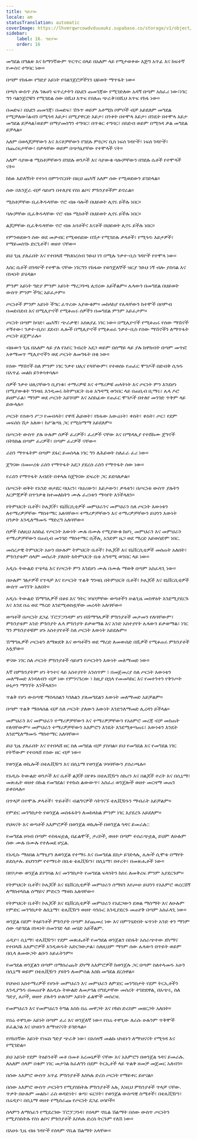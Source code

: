 ```yaml
---
title: ግድያው
locale: am
statusTranslation: automatic
coverImage: https://lhvmrqwrcowdvduuaukz.supabase.co/storage/v1/object/public/strapi-uploads/small_cover-educacion-fundamental.webp-2d51a7828a2b1309555be27f7e2a61a0.webp
sidebar:
    label: 16. ግድያው
    order: 16
---
```

መግደል በግልጽ እና ከማንኛውም ጥርጥር በላይ በአለም ላይ የሚታወቀው እጅግ አጥፊ እና ከፍተኛ የሙስና ተግባር ነው።

በጣም የከፋው የግድያ አይነት የባልንጀሮቻችንን ህይወት ማጥፋት ነው።

በጫካ ውስጥ ያሉ ንጹሀን ፍጥረታትን በአደን ጠመንጃው የሚገድለው አዳኝ በጣም አስፈሪ ነው፣ነገር ግን ባልንጀሮቹን የሚገድል ሰው በሺህ እጥፍ የበለጠ ጭራቅ፣በሺህ እጥፍ የከፋ ነው።

በመድፍ፣ በአደን ጠመንጃ፣ በመድፍ፣ ሽጉጥ ወይም አቶሚክ ቦምቦች ብቻ አይደለም መግደል የሚቻለው፤ልብን በሚጎዳ እይታ፣ በሚያዋርድ እይታ፣ በንቀት በተሞላ እይታ፣ በንዴት በተሞላ እይታ መግደል ይቻላል፤ወይም በማያመሰግን ተግባር፣ በጥቁር ተግባር፣ በስድብ ወይም በሚጎዳ ቃል መግደል ይቻላል።

አለም በወላጆቻቸውን እና እናቶቻቸውን የገደሉ ምስጋና ቢስ ነፍሰ ገዳዮች፣ ነፍሰ ገዳዮች፣ በጨረፍታቸው፣ በቃላቸው ወይም በጭካኔያቸው የተሞላች ናት።

አለም ሳያውቁ ሚስቶቻቸውን በገደሉ ወንዶች እና ሳያውቁ ባሎቻቸውን በገደሉ ሴቶች የተሞላች ናት።

ከክፉ እድለኝነት የተነሳ በምንኖርበት በዚህ ጨካኝ አለም ሰው የሚወደውን ይገድላል።

ሰው በእንጀራ ብቻ ሳይሆን በተለያዩ የስነ ልቦና ምክንያቶችም ይኖራል።

ሚስቶቻቸው ቢፈቅዱላቸው ኖሮ ብዙ ባሎች በህይወት ሊኖሩ ይችሉ ነበር።

ባሎቻቸው ቢፈቅዱላቸው ኖሮ ብዙ ሚስቶች በህይወት ሊኖሩ ይችሉ ነበር።

ልጆቻቸው ቢፈቅዱላቸው ኖሮ ብዙ አባቶችና እናቶች በህይወት ሊኖሩ ይችሉ ነበር።

የምንወደውን ሰው ወደ መቃብር የሚወስደው በሽታ የሚገድሉ ቃላቶች፣ የሚጎዱ እይታዎች፣ የማይመስገኑ ድርጊቶች፣ ወዘተ ናቸው።

ይህ ጊዜ ያለፈበት እና የተበላሸ ማህበረሰብ ንፁህ ነን በሚሉ ንቃተ-ቢስ ገዳዮች የተሞላ ነው።

እስር ቤቶች በገዳዮች የተሞሉ ናቸው ነገርግን የከፋው የወንጀለኞች ዝርያ ንፁህ ነኝ ብሎ ያስባል እና በነጻነት ይሄዳል።

ምንም አይነት ግድያ ምንም አይነት ማረጋገጫ ሊኖረው አይችልም። ሌላውን በመግደል በህይወት ውስጥ ምንም ችግር አይፈታም።

ጦርነቶች ምንም አይነት ችግር ፈጥረው አያውቁም። መከላከያ የሌላቸውን ከተሞች በቦምብ በመደብደብ እና በሚሊዮኖች የሚቆጠሩ ሰዎችን በመግደል ምንም አይፈታም።

ጦርነት በጣም ከባድ፣ ጨካኝ፣ ጭራቃዊ፣ አስጸያፊ ነገር ነው። በሚሊዮኖች የሚቆጠሩ የሰው ማሽኖች ተኝተው፣ ንቃተ-ቢስ፣ ደደብ፣ ሌሎች በሚሊዮኖች የሚቆጠሩ ንቃተ-ቢስ የሰው ማሽኖችን ለማጥፋት ጦርነት ይጀምራሉ።

ብዙውን ጊዜ በአለም ላይ ያለ የአየር ንብረት አደጋ ወይም በሰማይ ላይ ያሉ ከዋክብት በጣም መጥፎ አቀማመጥ ሚሊዮኖችን ወደ ጦርነት ለመግፋት በቂ ነው።

የሰው ማሽኖች ስለ ምንም ነገር ንቃተ ህሊና የላቸውም፣ የተወሰኑ የጠፈር ሞገዶች በድብቅ ሲጎዱ በአጥፊ መልክ ይንቀሳቀሳሉ።

ሰዎች ንቃተ ህሊናቸውን ቢያነቁ፣ ተማሪዎቹ እና ተማሪዎቹ ጠላትነት እና ጦርነት ምን እንደሆነ በሚያውቁት ግንዛቤ እንዲመሩ ከትምህርት ቤቱ አግዳሚ ወንበር ላይ በጠቢብ ቢማሩ፣ ሌላ ዶሮ ይዘምራል፣ ማንም ወደ ጦርነት አይገባም እና አስከፊው የጠፈር ሞገዶች በተለየ መንገድ ጥቅም ላይ ይውላሉ።

ጦርነት የሰውን ሥጋ የመብላት፣ የዋሻ ሕይወት፣ የከፋው አውሬነት፣ ቀስት፣ ቀስት፣ ጦር፣ የደም መፍሰስ ሽታ አለው፣ ከሥልጣኔ ጋር የሚስማማ አይደለም።

በጦርነት ውስጥ ያሉ ሁሉም ሰዎች ፈሪዎች፣ ፈሪዎች ናቸው እና በሜዳሊያ የተሸከሙ ጀግኖች በትክክል በጣም ፈሪዎች፣ በጣም ፈሪዎች ናቸው።

ራስን ማጥፋትም በጣም ደፋር ይመስላል ነገር ግን ለሕይወት ስለፈራ ፈሪ ነው።

ጀግናው በመሠረቱ ራስን የማጥፋት አደጋ ያደረሰ ራስን የማጥፋት ሰው ነው።

የራስን የማጥፋት እብደት በቀላሉ ከጀግናው ድፍረት ጋር ይደባለቃል።

በጦርነት ወቅት የአንድ ወታደር ባህሪን፣ ባህሪውን፣ እይታውን፣ ቃላቱን፣ በጦርነቱ ውስጥ ያሉትን እርምጃዎች በጥንቃቄ ከተመለከትን ሙሉ ፈሪነቱን ማሳየት እንችላለን።

የትምህርት ቤቶች፣ ኮሌጆች፣ ዩኒቨርሲቲዎች መምህራንና መምህራን ስለ ጦርነት እውነቱን ለተማሪዎቻቸው ማስተማር አለባቸው። ተማሪዎቻቸውን እና ተማሪዎቻቸውን ይህንን እውነት በንቃት እንዲለማመዱ ማድረግ አለባቸው።

ሰዎች ስለዚህ አስከፊ የጦርነት እውነት ሙሉ በሙሉ የሚያውቁ ከሆነ, መምህራን እና መምህራን ተማሪዎቻቸውን በጠቢብ መንገድ ማስተማር ቢችሉ, አንድም ዜጋ ወደ ማረድ አይወሰድም ነበር.

መሰረታዊ ትምህርት አሁን በሁሉም ትምህርት ቤቶች፣ ኮሌጆች እና ዩኒቨርሲቲዎች መሰጠት አለበት፣ ምክንያቱም ሰላም መስራት ያለበት ከትምህርት ቤቱ አግዳሚ ወንበር ላይ ነው።

አዲሱ ትውልድ የጭካኔ እና የጦርነት ምን እንደሆነ ሙሉ በሙሉ ማወቅ በጣም አስፈላጊ ነው።

በሁሉም ገፅታዎች የጥላቻ እና የጦርነት ጥልቅ ግንዛቤ በትምህርት ቤቶች፣ ኮሌጆች እና ዩኒቨርሲቲዎች ውስጥ መገኘት አለበት።

አዲሱ ትውልድ ሽማግሌዎች በቆዩ እና ግትር ሃሳቦቻቸው ወጣቶችን ሁልጊዜ መስዋዕት እንደሚያደርጉ እና እንደ በሬ ወደ ማረድ እንደሚወስዷቸው መረዳት አለባቸው።

ወጣቶች በጦርነት ደጋፊ ፕሮፓጋንዳም ሆነ በሽማግሌዎች ምክንያቶች መታመን የለባቸውም፣ ምክንያቱም አንድ ምክንያት ሌላ ምክንያት ይቃወማል እና አንድ አስተያየት ሌላውን ይቃወማል፣ ነገር ግን ምክንያቶቹም ሆኑ አስተያየቶች ስለ ጦርነት እውነት አይደሉም።

ሽማግሌዎች ጦርነቱን ለማጽደቅ እና ወጣቶችን ወደ ማረድ ለመውሰድ በሺዎች የሚቆጠሩ ምክንያቶች አሏቸው።

ዋናው ነገር ስለ ጦርነት ምክንያቶች ሳይሆን የጦርነትን እውነት መለማመድ ነው።

እኛ በምክንያትም ሆነ ትንተና ላይ አስተያየት አንሰጥም ፣ በመጀመሪያ ስለ ጦርነት እውነቱን መለማመድ እንዳለብን ብቻ ነው የምንናገረው ፣ ከዚያ በኋላ የመመካከር እና የመተንተን የቅንጦት ሁኔታን ማግኘት እንችላለን።

ጥልቅ የሆነ ውስጣዊ ማሰላሰልን ካገለልን ያለመግደልን እውነት መለማመድ አይቻልም።

በጣም ጥልቅ ማሰላሰል ብቻ ስለ ጦርነት ያለውን እውነት እንድንለማመድ ሊረዳን ይችላል።

መምህራን እና መምህራን ተማሪዎቻቸውን እና ተማሪዎቻቸውን የአዕምሮ መረጃ ብቻ መስጠት የለባቸውም። መምህራን ተማሪዎቻቸውን አእምሮን እንዴት እንደሚቆጣጠሩ፣ እውነቱን እንዴት እንደሚለማመዱ ማስተማር አለባቸው።

ይህ ጊዜ ያለፈበት እና የተበላሸ ዘር ስለ መግደል ብቻ ያስባል። ይህ የመግደል እና የመግደል ነገር የትኛውም የተበላሸ የሰው ዘር ብቻ ነው።

የወንጀል ወኪሎች በቴሌቪዥን እና በሲኒማ የወንጀል ሃሳባቸውን ያሰራጫሉ።

የአዲሱ ትውልድ ወንዶች እና ሴቶች ልጆች በየቀኑ በቴሌቪዥን ስክሪን እና በልጆች ተረት እና በሲኒማ፣ መጽሔት ወዘተ በኩል የመግደል፣ የተኩስ ልውውጥ፣ አስፈሪ ወንጀሎች ወዘተ መርዛማ መጠን ይቀበላሉ።

በጥላቻ በተሞሉ ቃላቶች፣ ጥይቶች፣ ብልግናዎች ሳትገናኙ ቴሌቪዥኑን ማብራት አይቻልም።

የምድር መንግስታት የወንጀል መስፋፋትን ለመከላከል ምንም ነገር እያደረጉ አይደለም።

የህጻናት እና ወጣቶች አእምሮዎች በወንጀል ወኪሎች በወንጀል ጎዳና ይመራሉ::

የመግደል ሀሳብ በጣም ተስፋፍቷል, በፊልሞች, ታሪኮች, ወዘተ በጣም ተሰራጭቷል, ይህም ለሁሉም ሰው ሙሉ በሙሉ የተለመደ ሆኗል.

የአዲሱ ማዕበል አማፂያን ለወንጀል የተማሩ እና በመግደል ደስታ ይገድላሉ, ሌሎች ሲሞቱ በማየት ይደሰታሉ. ይህንንም የተማሩት በቤቱ ቴሌቪዥን፣ በሲኒማ፣ በተረት፣ በመጽሔቶች ነው።

በየቦታው ወንጀል ይነግሳል እና መንግስታት የመግደል ፍላጎትን ከስሩ ለመቅረፍ ምንም አያደርጉም።

የትምህርት ቤቶች፣ ኮሌጆች እና ዩኒቨርሲቲዎች መምህራን ሰማዩን እየጮሁ ይህንን የአእምሮ ወረርሽኝ ለማስተካከል ሰማይና ምድርን ማወክ አለባቸው።

የትምህርት ቤቶች፣ ኮሌጆች እና ዩኒቨርሲቲዎች መምህራን የአደጋውን ደወል ማሰማት እና ለሁሉም የምድር መንግስታት ለሲኒማ፣ ቴሌቪዥን ወዘተ ሳንሱር እንዲያደርጉ መጠየቅ በጣም አስፈላጊ ነው።

ወንጀል በደም ትዕይንቶች ምክንያት በጣም እየጨመረ ነው እና በምንሄድበት ፍጥነት አንድ ቀን ማንም ሰው ሳይገደል በነጻነት በመንገድ ላይ መሄድ አይችልም.

ሬዲዮ፣ ሲኒማ፣ ቴሌቪዥን፣ የደም መጽሔቶች የመግደል ወንጀልን በስፋት አሰራጭተው ደካማና የተበላሹ አእምሮዎች እንዲወዱት አድርገውታል፣ ስለዚህም ማንም ሰው ሌላውን በጥይት ወይም በቢላ ለመውጋት ልቡን አይፈትንም።

የመግደል ወንጀልን በጣም በማሰራጨት ደካማ አእምሮዎች ከወንጀሉ ጋር በጣም ስለተላመዱ አሁን በሲኒማ ወይም በቴሌቪዥን ያዩትን ለመምሰል እስከ መግደል ደርሰዋል።

የህዝብ አስተማሪዎች የሆኑት መምህራን እና መምህራን ለምድር መንግስታት የደም ትርኢቶችን እንዲያግዱ በመጠየቅ ለአዲሱ ትውልድ ለመታገል በግዴታቸው መሰረት ተገድደዋል, በአጭሩ, ስለ ግድያ, ሌቦች, ወዘተ ያሉትን ሁሉንም አይነት ፊልሞች መሰረዝ.

የመምህራን እና የመምህራን ትግል እስከ በሬ መዋጋት እና ቦክስ ድረስም መዘርጋት አለበት።

የበሬ ተዋጊው አይነት በጣም ፈሪ እና ወንጀለኛ ነው። የበሬ ተዋጊው ለራሱ ሁሉንም ጥቅሞች ይፈልጋል እና ህዝቡን ለማዝናናት ይገድላል።

የቦክሰኛው አይነት የነፍስ ግድያ ጭራቅ ነው፣ በአሳዛኝ መልኩ ህዝቡን ለማዝናናት የሚጎዳ እና የሚገድል።

ይህ አይነት የደም ትዕይንቶች መቶ በመቶ አረመኔዎች ናቸው እና አእምሮን በወንጀል ጎዳና ይመራሉ. ለአለም ሰላም በቁም ነገር መታገል ከፈለግን በደም ትርኢቶች ላይ ጥልቅ ዘመቻ መጀመር አለብን።

በሰው አእምሮ ውስጥ አጥፊ ምክንያቶች እስካሉ ድረስ ጦርነት የማይቀር ይሆናል።

በሰው አእምሮ ውስጥ ጦርነትን የሚያስከትሉ ምክንያቶች አሉ, እነዚህ ምክንያቶች ጥላቻ ናቸው. ጥቃት በሁሉም መልኩ፣ ራስ ወዳድነት፣ ቁጣ፣ ፍርሃት፣ የወንጀል ውስጣዊ ስሜቶች፣ በቴሌቪዥን፣ በሬዲዮ፣ በሲኒማ ወዘተ የሚሰራጩ የጦርነት ደጋፊ ሀሳቦች።

ሰላምን ለማስፈን የሚደረገው ፕሮፓጋንዳ፣ የሰላም ኖቤል ሽልማት በሰው ውስጥ ጦርነትን የሚያስከትሉ የስነ ልቦና ምክንያቶች እስካሉ ድረስ ትርጉም የለሽ ነው።

በአሁኑ ጊዜ ብዙ ገዳዮች የሰላም ኖቤል ሽልማት አላቸው።

